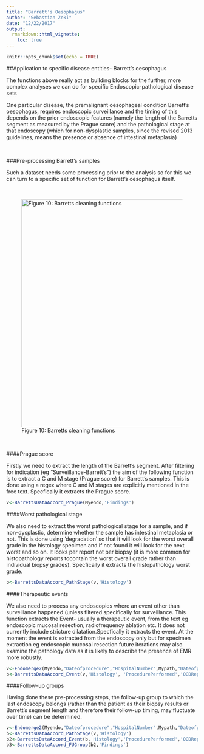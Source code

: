 ```yaml
---
title: "Barrett's Oesophagus"
author: "Sebastian Zeki"
date: "12/22/2017"
output:
  rmarkdown::html_vignette:
    toc: true
---
```


```r
knitr::opts_chunk$set(echo = TRUE)
```
##Application to specific disease entities- Barrett's oesophagus

The functions above really act as building blocks for the further, more complex analyses we can do for specific Endoscopic-pathological disease sets

One particular disease, the premalignant oesophageal condition Barrett's oesophagus, requires endoscopic surveillance and the timing of this depends on the prior endoscopic features (namely the length of the Barretts segment as measured by the Prague score) and the pathological stage at that endoscopy (which for non-dysplastic samples, since the revised 2013 guidelines, means the presence or absence of intestinal metaplasia)



<br>

###Pre-processing Barrett's samples

Such a dataset needs some processing prior to the analysis so for this we can turn to a specific set of function for Barrett's oesophagus itself. 

<br>

![Figure 10: Barretts cleaning functions](EndoMineR_Barretts.svg){width=600px}

<br>

####Prague score

Firstly we need to extract the length of the Barrett's segment. After filtering for indication (eg "Surveillance-Barrett's") the aim of the following function is to extract a C and M stage (Prague score) for Barrett's samples. This is done using a regex where C and M stages are explicitly mentioned in the free text. Specfically it extracts the Prague score.

```r
v<-BarrettsDataAccord_Prague(Myendo,'Findings')
```

####Worst pathological stage

We also need to extract the worst pathological stage for a sample, and if non-dysplastic, determine whether the sample has intestinal metaplasia or not. This is done using 'degradation' so that it will look for the worst overall grade in the histology specimen and if not found it will look for the next worst and so on. It looks per report not per biopsy (it is more common for histopathology reports tocontain the worst overall grade rather than individual biopsy grades). Specfically it extracts the histopathology worst grade. 


```r
b<-BarrettsDataAccord_PathStage(v,'Histology')
```


####Therapeutic events

We also need to process any endoscopies where an event other than surveillance happened (unless filtered specifically for surveillance. This function extracts the Event- usually a therapeutic event, from the text eg endoscopic mucosal resection, radiofrequency ablation etc. It does not currently include stricture dilatation.Specfically it extracts the event. At the moment the event is extracted from the endoscopy only but for specimen extraction eg endoscopic mucosal resection future iterations may also examine the pathology data as it is likely to describe the presence of EMR more robustly. 


```r
v<-Endomerge2(Myendo,"Dateofprocedure","HospitalNumber",Mypath,"Dateofprocedure","HospitalNumber")
b<-BarrettsDataAccord_Event(v,'Histology', 'ProcedurePerformed','OGDReportWhole','Findings')
```



####Follow-up groups

Having done these pre-processing steps, the follow-up group to which the last endoscopy belongs (rather than the patient as their biopsy results or Barrett's segment length and therefore their follow-up timing, may fluctuate over time) can be determined.


```r
v<-Endomerge2(Myendo,"Dateofprocedure","HospitalNumber",Mypath,"Dateofprocedure","HospitalNumber")
b<-BarrettsDataAccord_PathStage(v,'Histology')
b2<-BarrettsDataAccord_Event(b,'Histology','ProcedurePerformed','OGDReportWhole','Findings')
b3<-BarrettsDataAccord_FUGroup(b2,'Findings')
```

